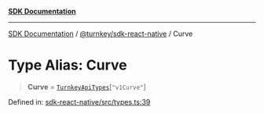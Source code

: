 [**SDK Documentation**](../../../README.mdx)

***

[SDK Documentation](../../../packages.mdx) / [@turnkey/sdk-react-native](../README.mdx) / Curve

# Type Alias: Curve

> **Curve** = [`TurnkeyApiTypes`](TurnkeyApiTypes.mdx)\[`"v1Curve"`\]

Defined in: [sdk-react-native/src/types.ts:39](https://github.com/tkhq/sdk/blob/e1b1a69bdd608320aaf03cc2dbbf68dc0c52b28d/packages/sdk-react-native/src/types.ts#L39)
